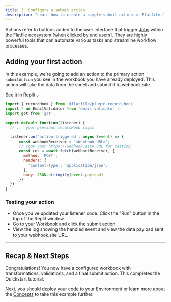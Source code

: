 ```yaml
---
title: 3. Configure a submit action
description: "Learn how to create a simple submit action in Flatfile."
---
```


Actions refer to buttons added to the user interface that trigger <Tooltip tip="Learn about Jobs">[Jobs](../concepts/jobs)</Tooltip> within the Flatfile ecosystem [when clicked by end users]. They are highly powerful tools that can automate various tasks and streamline workflow processes.

## Adding your first action

In this example, we're going to add an action to the primary action `submitAction` you see in the workbook you have already deployed.
This action will take the data from the sheet and submit it to webhook.site.

<a target="_blank" class="group px-4 py-1.5 relative inline-flex items-center rounded-full shadow-sm text-sm font-medium"
href="https://replit.com/@flatfile/get-started#index.ts">
    <span class="absolute inset-0 bg-primary-dark rounded-full group-hover:opacity-[0.9]"></span>
    <span class="z-10 mr-2 text-white">See it in Replit</span>
    <svg width="6" height="3" class="h-2 overflow-visible -rotate-90 text-white" aria-hidden="true"><path d="M0 0L3 3L6 0" fill="none" stroke="currentColor" stroke-width="1.5" stroke-linecap="round"></path></svg>
</a>


```js
import { recordHook } from '@flatfile/plugin-record-hook'
import * as EmailValidator from 'email-validator';
import got from 'got';

export default function(listener) {
  // ... your previous recordHook logic

  listener.on('action:triggered', async (event) => {
      const webhookReceiver = '<Webhook URL>';  
      // copy your https://webhook.site URL for testing
      const res = await fetch(webhookReceiver, {
        method: 'POST',
        headers: {
          'Content-Type': 'application/json',
        },
        body: JSON.stringify(event.payload)
      })
  })
}
```

### Testing your action

- Once you've updated your listener code. Click the "Run" button in the top of the Replit window.
- Go to your Workbook and click the submit action.
- View the log showing the handled event and view the data payload sent to your webhook.site URL.


---

## Recap & Next Steps
Congratulations! You now have a configured workbook with transformations, validations, and a final submit action.
This completes the Quickstart tutorial.

Next, you should [deploy your code](../developer-tools/deploying) to your Environment or
learn more about the [Concepts](../concepts/spaces) to take this example further.
